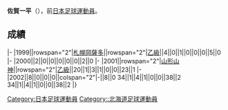 {{Infobox football biography
|name=佐賀一平
|image=
|fullname=佐賀一平
|birth_date={{Birth date and age|1980|5|20}}
|cityofbirth=[[北海道|北海道]]
|countryofbirth=[[日本|日本]]
|position=[[中场|中场]]
|currentclub=
|years=1999-2000<br/>2001-2002
|clubs=[[札幌岡薩多|札幌岡薩多]]<br/>[[山形山神|山形山神]]
|caps(goals)=
|nationalyears=
|nationalteam=
|nationalcaps(goals)=
}}
'''佐賀一平'''（{{Bd|1980年|5月20日||}}），前[[日本|日本]][[足球|足球]][[運動員|運動員]]。

==成績==
{{Football player club statistics 1|YYN}}
{{Football player club statistics 2|JPN|YYN}}
|-
|1999||rowspan="2"|[[札幌岡薩多|札幌岡薩多]]||rowspan="2"|[[日本職業足球乙級聯賽|乙級]]||4||0||1||0||0||0||5||0
|-
|2000||2||0||0||0||0||0||2||0
|-
|2001||rowspan="2"|[[山形山神|山形山神]]||rowspan="2"|[[日本職業足球乙級聯賽|乙級]]||20||1||3||1||0||0||23||1
|-
|2002||8||0||0||0||colspan="2"|-||8||0
{{Football player club statistics 3|1|JPN}}34||1||4||1||0||0||38||2
{{Football player club statistics 5}}34||1||4||1||0||0||38||2
|}

{{Japan-sport-bio-stub}}
{{Soccer-player-stub}}
[[Category:日本足球運動員|Category:日本足球運動員]]
[[Category::北海道足球運動員|Category::北海道足球運動員]]